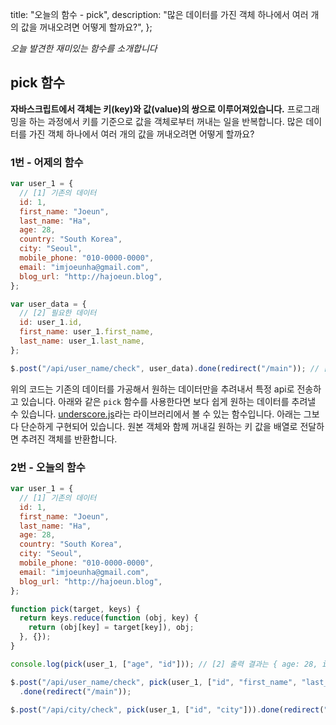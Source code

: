   title: "오늘의 함수 - pick",
  description:
    "많은 데이터를 가진 객체 하나에서 여러 개의 값을 꺼내오려면 어떻게 할까요?",
};

_오늘 발견한 재미있는 함수를 소개합니다_

## pick 함수

**자바스크립트에서 객체는 키(key)와 값(value)의 쌍으로 이루어져있습니다.** 프로그래밍을 하는 과정에서 키를 기준으로 값을 객체로부터 꺼내는 일을 반복합니다. 많은 데이터를 가진 객체 하나에서 여러 개의 값을 꺼내오려면 어떻게 할까요?

### 1번 - 어제의 함수

```javascript
var user_1 = {
  // [1] 기존의 데이터
  id: 1,
  first_name: "Joeun",
  last_name: "Ha",
  age: 28,
  country: "South Korea",
  city: "Seoul",
  mobile_phone: "010-0000-0000",
  email: "imjoeunha@gmail.com",
  blog_url: "http://hajoeun.blog",
};

var user_data = {
  // [2] 필요한 데이터
  id: user_1.id,
  first_name: user_1.first_name,
  last_name: user_1.last_name,
};

$.post("/api/user_name/check", user_data).done(redirect("/main")); // [3] '오늘의 함수 redirect' 편을 참고하세요.
```

위의 코드는 기존의 데이터를 가공해서 원하는 데이터만을 추려내서 특정 api로 전송하고 있습니다. 아래와 같은 `pick` 함수를 사용한다면 보다 쉽게 원하는 데이터를 추려낼 수 있습니다. [underscore.js](underscorejs.org)라는 라이브러리에서 볼 수 있는 함수입니다. 아래는 그보다 단순하게 구현되어 있습니다. 원본 객체와 함께 꺼내길 원하는 키 값을 배열로 전달하면 추려진 객체를 반환합니다.

### 2번 - 오늘의 함수

```javascript
var user_1 = {
  // [1] 기존의 데이터
  id: 1,
  first_name: "Joeun",
  last_name: "Ha",
  age: 28,
  country: "South Korea",
  city: "Seoul",
  mobile_phone: "010-0000-0000",
  email: "imjoeunha@gmail.com",
  blog_url: "http://hajoeun.blog",
};

function pick(target, keys) {
  return keys.reduce(function (obj, key) {
    return (obj[key] = target[key]), obj;
  }, {});
}

console.log(pick(user_1, ["age", "id"])); // [2] 출력 결과는 { age: 28, id: 1 } 입니다. 이때, 객체 값의 순서가 배열로 전달한 키의 순서대로 반환됩니다.

$.post("/api/user_name/check", pick(user_1, ["id", "first_name", "last_name"])) // [3] 간편하게 반복해서 원하는 객체를 만들 수 있습니다.
  .done(redirect("/main"));

$.post("/api/city/check", pick(user_1, ["id", "city"])).done(redirect("/main"));
```
